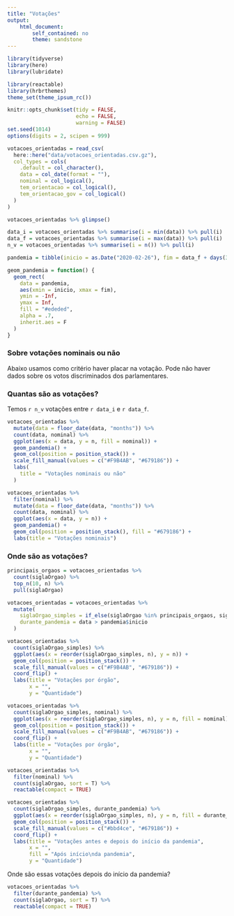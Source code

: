 ```yaml
---
title: "Votações"
output:
    html_document: 
        self_contained: no
        theme: sandstone
---
```


```r
library(tidyverse)
library(here)
library(lubridate)

library(reactable)
library(hrbrthemes)
theme_set(theme_ipsum_rc())

knitr::opts_chunk$set(tidy = FALSE, 
                      echo = FALSE,
                      warning = FALSE)
set.seed(1014)
options(digits = 2, scipen = 999)
```


```r
votacoes_orientadas = read_csv(
  here::here("data/votacoes_orientadas.csv.gz"),
  col_types = cols(
    .default = col_character(),
    data = col_date(format = ""),
    nominal = col_logical(),
    tem_orientacao = col_logical(),
    tem_orientacao_gov = col_logical()
  )
)
```

```r
votacoes_orientadas %>% glimpse()
```

```r
data_i = votacoes_orientadas %>% summarise(i = min(data)) %>% pull(i)
data_f = votacoes_orientadas %>% summarise(i = max(data)) %>% pull(i)
n_v = votacoes_orientadas %>% summarise(i = n()) %>% pull(i)
```

```r
pandemia = tibble(inicio = as.Date("2020-02-26"), fim = data_f + days(30))

geom_pandemia = function() {
  geom_rect(
    data = pandemia,
    aes(xmin = inicio, xmax = fim),
    ymin = -Inf,
    ymax = Inf,
    fill = "#ededed",
    alpha = .7,
    inherit.aes = F
  )
}
```

### Sobre votações nominais ou não

Abaixo usamos como critério haver placar na votação. Pode não haver dados sobre os votos discriminados dos parlamentares.


### Quantas são as votações?

Temos `r n_v` votações entre `r data_i` e `r data_f`.

```r
votacoes_orientadas %>% 
  mutate(data = floor_date(data, "months")) %>% 
  count(data, nominal) %>% 
  ggplot(aes(x = data, y = n, fill = nominal)) + 
  geom_pandemia() + 
  geom_col(position = position_stack()) + 
  scale_fill_manual(values = c("#F9B4AB", "#679186")) +
  labs(
    title = "Votações nominais ou não"
  )
```

```r
votacoes_orientadas %>%
  filter(nominal) %>%
  mutate(data = floor_date(data, "months")) %>%
  count(data, nominal) %>%
  ggplot(aes(x = data, y = n)) +
  geom_pandemia() +
  geom_col(position = position_stack(), fill = "#679186") +
  labs(title = "Votações nominais")
```

### Onde são as votações?

```r
principais_orgaos = votacoes_orientadas %>% 
  count(siglaOrgao) %>% 
  top_n(10, n) %>% 
  pull(siglaOrgao)

votacoes_orientadas = votacoes_orientadas %>%
  mutate(
    siglaOrgao_simples = if_else(siglaOrgao %in% principais_orgaos, siglaOrgao, "Outros"),
    durante_pandemia = data > pandemia$inicio
  )
```


```r
votacoes_orientadas %>%
  count(siglaOrgao_simples) %>%
  ggplot(aes(x = reorder(siglaOrgao_simples, n), y = n)) +
  geom_col(position = position_stack()) +
  scale_fill_manual(values = c("#F9B4AB", "#679186")) +
  coord_flip() +
  labs(title = "Votações por órgão",
       x = "", 
       y = "Quantidade")
```

```r
votacoes_orientadas %>%
  count(siglaOrgao_simples, nominal) %>%
  ggplot(aes(x = reorder(siglaOrgao_simples, n), y = n, fill = nominal)) +
  geom_col(position = position_stack()) +
  scale_fill_manual(values = c("#F9B4AB", "#679186")) +
  coord_flip() +
  labs(title = "Votações por órgão",
       x = "", 
       y = "Quantidade")
```

```r
votacoes_orientadas %>% 
  filter(nominal) %>% 
  count(siglaOrgao, sort = T) %>% 
  reactable(compact = TRUE)
```

```r
votacoes_orientadas %>%
  count(siglaOrgao_simples, durante_pandemia) %>%
  ggplot(aes(x = reorder(siglaOrgao_simples, n), y = n, fill = durante_pandemia)) +
  geom_col(position = position_stack()) +
  scale_fill_manual(values = c("#bbd4ce", "#679186")) +
  coord_flip() +
  labs(title = "Votações antes e depois do início da pandemia",
       x = "", 
       fill = "Após início\nda pandemia",
       y = "Quantidade")
```

Onde são essas votações depois do início da pandemia?

```r
votacoes_orientadas %>%
  filter(durante_pandemia) %>%
  count(siglaOrgao, sort = T) %>%
  reactable(compact = TRUE)
```